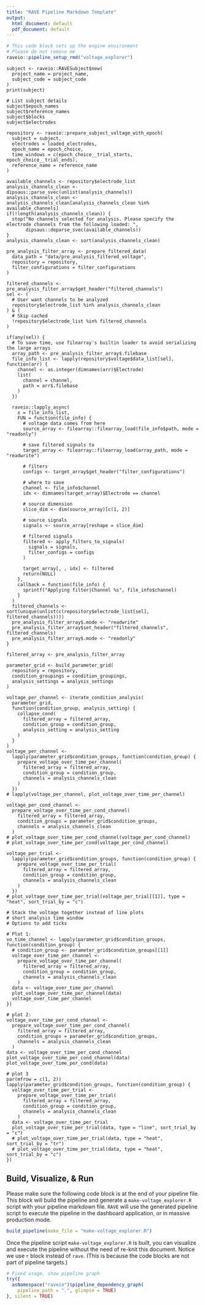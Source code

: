 ```yaml
---
title: "RAVE Pipeline Markdown Template"
output:
  html_document: default
  pdf_document: default
---
```


```r
# This code block sets up the engine environment
# Please do not remove me
raveio::pipeline_setup_rmd("voltage_explorer")
```


```rave
subject <- raveio::RAVESubject$new(
  project_name = project_name, 
  subject_code = subject_code
)
print(subject)

# List subject details
subject$epoch_names
subject$reference_names
subject$blocks
subject$electrodes
```


```rave
repository <- raveio::prepare_subject_voltage_with_epoch(
  subject = subject,
  electrodes = loaded_electrodes,
  epoch_name = epoch_choice,
  time_windows = c(epoch_choice__trial_starts, epoch_choice__trial_ends),
  reference_name = reference_name
)
```

```rave
available_channels <- repository$electrode_list
analysis_channels_clean <- dipsaus::parse_svec(unlist(analysis_channels))
analysis_channels_clean <- analysis_channels_clean[analysis_channels_clean %in% available_channels]
if(!length(analysis_channels_clean)) {
  stop("No channels selected for analysis. Please specify the electrode channels from the following loaded: ",
       dipsaus::deparse_svec(available_channels))
}
analysis_channels_clean <- sort(analysis_channels_clean)
```

```rave
pre_analysis_filter_array <- prepare_filtered_data(
  data_path = "data/pre_analysis_filtered_voltage",
  repository = repository,
  filter_configurations = filter_configurations
)
```


```rave
filtered_channels <- pre_analysis_filter_array$get_header("filtered_channels")
sel <- (
  # User want channels to be analyzed
  repository$electrode_list %in% analysis_channels_clean
) & (
  # Skip cached
  !repository$electrode_list %in% filtered_channels
)

if(any(sel)) {
  # To save time, use filearray's builtin loader to avoid serializing the large arrays
  array_path <- pre_analysis_filter_array$.filebase
  file_info_list <- lapply(repository$voltage$data_list[sel], function(arr) {
    channel <- as.integer(dimnames(arr)$Electrode)
    list(
      channel = channel,
      path = arr$.filebase
    )
  })
  
  raveio::lapply_async(
    x = file_info_list, 
    FUN = function(file_info) {
      # voltage data comes from here
      source_array <- filearray::filearray_load(file_info$path, mode = "readonly")
      
      # save filtered signals to
      target_array <- filearray::filearray_load(array_path, mode = "readwrite")
      
      # filters
      configs <- target_array$get_header("filter_configurations")
      
      # where to save
      channel <- file_info$channel
      idx <- dimnames(target_array)$Electrode == channel
      
      # source dimension
      slice_dim <- dim(source_array)[c(1, 2)]
      
      # source signals
      signals <- source_array[reshape = slice_dim]
      
      # filtered signals
      filtered <- apply_filters_to_signals(
        signals = signals,
        filter_configs = configs
      )
      
      target_array[, , idx] <- filtered
      return(NULL)
    }, 
    callback = function(file_info) {
      sprintf("Applying filter|Channel %s", file_info$channel)
    }
  )
  filtered_channels <- sort(unique(unlist(c(repository$electrode_list[sel], filtered_channels))))
  pre_analysis_filter_array$.mode <- "readwrite"
  pre_analysis_filter_array$set_header("filtered_channels", filtered_channels)
  pre_analysis_filter_array$.mode <- "readonly"
}

filtered_array <- pre_analysis_filter_array
```


```rave
parameter_grid <- build_parameter_grid(
  repository = repository,
  condition_groupings = condition_groupings,
  analysis_settings = analysis_settings
)
```

```rave
voltage_per_channel <- iterate_condition_analysis(
  parameter_grid,
  function(condition_group, analysis_setting) {
    collapse_cond(
      filtered_array = filtered_array,
      condition_group = condition_group,
      analysis_setting = analysis_setting
    )
  }
)
voltage_per_channel <- 
  lapply(parameter_grid$condition_groups, function(condition_group) {
    prepare_voltage_over_time_per_channel(
      filtered_array = filtered_array,
      condition_group = condition_group,
      channels = analysis_channels_clean
    )
  })
# lapply(voltage_per_channel, plot_voltage_over_time_per_channel)
```


```rave
voltage_per_cond_channel <- 
  prepare_voltage_over_time_per_cond_channel(
    filtered_array = filtered_array,
    condition_groups = parameter_grid$condition_groups,
    channels = analysis_channels_clean
  )
# plot_voltage_over_time_per_cond_channel(voltage_per_cond_channel)
# plot_voltage_over_time_per_cond(voltage_per_cond_channel)
```

```rave
voltage_per_trial <- 
  lapply(parameter_grid$condition_groups, function(condition_group) {
    prepare_voltage_over_time_per_trial(
      filtered_array = filtered_array,
      condition_group = condition_group,
      channels = analysis_channels_clean
    )
  })
# plot_voltage_over_time_per_trial(voltage_per_trial[[1]], type = "heat", sort_trial_by = "c")
```

```
# Stack the voltage together instead of line plots
# short analysis time window
# Options to add ticks

# Plot 1: 
vo_time_channel <- lapply(parameter_grid$condition_groups, function(condition_group) {
  # condition_group <- parameter_grid$condition_groups[[1]]
  voltage_over_time_per_channel <-
    prepare_voltage_over_time_per_channel(
      filtered_array = filtered_array,
      condition_group = condition_group,
      channels = analysis_channels_clean
    )
  data <- voltage_over_time_per_channel
  plot_voltage_over_time_per_channel(data)
  voltage_over_time_per_channel
})

# plot 2: 
voltage_over_time_per_cond_channel <- 
  prepare_voltage_over_time_per_cond_channel(
    filtered_array = filtered_array,
    condition_groups = parameter_grid$condition_groups,
    channels = analysis_channels_clean
  )
data <- voltage_over_time_per_cond_channel
plot_voltage_over_time_per_cond_channel(data)
plot_voltage_over_time_per_cond(data)

# plot 3
par(mfrow = c(1, 2))
lapply(parameter_grid$condition_groups, function(condition_group) {
  voltage_over_time_per_trial <- 
    prepare_voltage_over_time_per_trial(
      filtered_array = filtered_array,
      condition_group = condition_group,
      channels = analysis_channels_clean
    )
  data <- voltage_over_time_per_trial
  plot_voltage_over_time_per_trial(data, type = "line", sort_trial_by = "c")
  # plot_voltage_over_time_per_trial(data, type = "heat", sort_trial_by = "tr")
  # plot_voltage_over_time_per_trial(data, type = "heat", sort_trial_by = "c")
})

```

## Build, Visualize, & Run

Please make sure the following code block is at the end of your pipeline file. This block will build the pipeline and generate a `make-voltage_explorer.R` script with your pipeline markdown file. `RAVE` will use the generated pipeline script to execute the pipeline in the dashboard application, or in massive production mode.

```r
build_pipeline(make_file = "make-voltage_explorer.R")
```


Once the pipeline script `make-voltage_explorer.R` is built, you can visualize and execute the pipeline without the need of re-knit this document. Notice we use `r` block instead of `rave`. (This is because the code blocks are not part of pipeline targets.)

```r
# Fixed usage, show pipeline graph
try({
  asNamespace("raveio")$pipeline_dependency_graph(
    pipeline_path = ".", glimpse = TRUE)
}, silent = TRUE)
```



